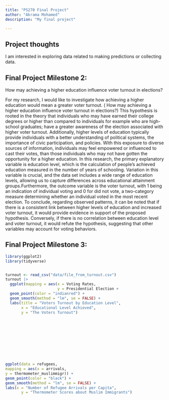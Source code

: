 ```yaml
---
title: "PS270 Final Project"
author: "Akrama Mohamed"
description: "My final project"

---
```



## Project thoughts

I am interested in exploring data related to making predictions or collecting data. 

## Final Project Milestone 2:

How may achieving a higher education influence voter turnout in elections?

For my research, I would like to investigate how achieving a higher education would mean a greater voter turnout. ( How may achieving a higher education influence voter turnout in elections?) This hypothesis is rooted in the theory that individuals who may have earned their college degrees or higher than compared to individuals for example who are high-school graduates; have a greater awareness of the election associated with higher voter turnout. Additionally, higher levels of education typically provide individuals with a better understanding of political systems, the importance of civic participation, and policies. With this exposure to diverse sources of information, individuals may feel empowered or influenced to cast their votes, than those individuals who may not have gotten the opportunity for a higher education. In this research, the primary explanatory variable is education level, which is the calculation of people's achieved education measured in the number of years of schooling. Variation in this variable is crucial, and the data set includes a wide range of education levels, allowing us to capture differences across educational attainment groups.Furthermore, the outcome variable is the voter turnout, with 1 being an indication of individual voting and 0 for did not vote, a two-category measure determining whether an individual voted in the most recent election. To conclude, regarding observed patterns, it can be noted that if there is a consistent link between higher levels of education and increased voter turnout, it would provide evidence in support of the proposed hypothesis. Conversely, if there is no correlation between education level and voter turnout, it would refute the hypothesis, suggesting that other variables may account for voting behaviors.


## Final Project Milestone 3:

```r
library(ggplot2)
library(tidyverse)


turnout <- read_csv("data/file_from_turnout.csv") 
turnout |>
  ggplot(mapping = aes(x = Voting Rates,
                       y = Presidential Election + 
  geom_point(color = "indianred") + 
  geom_smooth(method = "lm", se = FALSE) +
  labs(title = "Voters Turnout by Education Level",
       x = "Educational Level Achieved",
       y = "The Voters Turnout")
  
  
  
  
  
  
  
  
                       
                       
ggplot(data = refugees,
mapping = aes(x = arrivals,
y = thermometer_muslimmigr)) +
geom_point(color = "black") +
geom_smooth(method = "lm", se = FALSE) +
labs(x = "Number of Refugee Arrivals per Capita",
       y = "Thermometer Scores about Muslim Immigrants")
```

